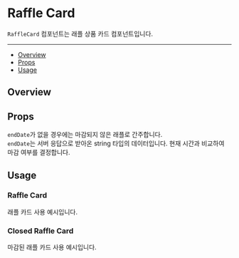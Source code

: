 

<Meta of={stories} />

# Raffle Card

`RaffleCard` 컴포넌트는 래플 상품 카드 컴포넌트입니다.

---

- [Overview](#overview)
- [Props](#props)
- [Usage](#usage)

## Overview

<Primary />

## Props

`endDate`가 없을 경우에는 마감되지 않은 래플로 간주합니다.<br/>
`endDate`는 서버 응답으로 받아온 string 타입의 데이터입니다. 현재 시간과 비교하여 마감 여부를 결정합니다.

<Controls />

## Usage

### Raffle Card

래플 카드 사용 예시입니다.

<Canvas of={stories.Default} meta={stories} />

### Closed Raffle Card

마감된 래플 카드 사용 예시입니다.

<Canvas of={stories.Closed} meta={stories} />
